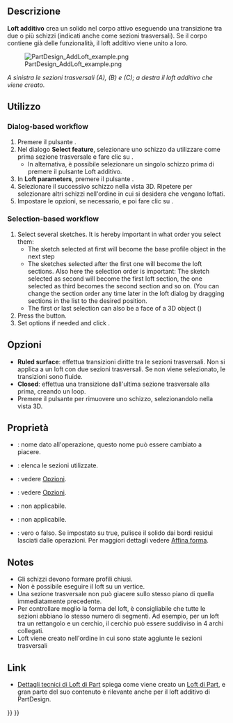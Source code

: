 <languages/>

<div class="mw-translate-fuzzy">
{{Docnav/it|[[PartDesign_Revolution/it|Rivoluzione]]|[[PartDesign AdditivePipe/it|Sweep additivo]]|[[PartDesign_Workbench/it|PartDesign]]|IconL=PartDesign_Revolution.svg|IconC=Workbench_PartDesign.svg|IconR=PartDesign AdditivePipe.png}}
</div>

<div class="mw-translate-fuzzy">
{{GuiCommand/it
|Name=PartDesign AdditiveLoft
|Name/it=Loft additivo
|Workbenches=[[PartDesign Workbench/it|PartDesign]]
|MenuLocation=Part Design → Loft additivo
|Version=0.17
|SeeAlso=[[PartDesign AdditivePipe/it|Sweep additivo]]
}}
</div>

<span id="Description"></span>
==Descrizione==

'''Loft additivo''' crea un solido nel corpo attivo eseguendo una transizione tra due o più schizzi (indicati anche come sezioni trasversali). Se il corpo contiene già delle funzionalità, il loft additivo viene unito a loro.

[[File:PartDesign_AddLoft_example.png|none]]
<div class="mw-translate-fuzzy">
'' A sinistra le sezioni trasversali (A), (B) e (C); a destra il loft additivo che viene creato. ''
</div>

<span id="Usage"></span>
==Utilizzo==

=== Dialog-based workflow ===

<div class="mw-translate-fuzzy">
# Premere il pulsante {{KEY|[[Image:PartDesign AdditiveLoft.png|24px]] '''Loft additivo'''}}.
# Nel dialogo '''Select feature''', selezionare uno schizzo da utilizzare come prima sezione trasversale e fare clic su {{KEY|OK}}.
#* In alternativa, è possibile selezionare un singolo schizzo prima di premere il pulsante Loft additivo.
# In '''Loft parameters''', premere il pulsante {{KEY|Add Section}}.
# Selezionare il successivo schizzo nella vista 3D. Ripetere per selezionare altri schizzi nell'ordine in cui si desidera che vengano loftati.
# Impostare le opzioni, se necessario, e poi fare clic su {{KEY|OK}}.
</div>

=== Selection-based workflow  ===

# Select several sketches. It is hereby important in what order you select them:
#* The sketch selected at first will become the base profile object in the next step
#* The sketches selected after the first one will become the loft sections. Also here the selection order is important: The sketch selected as second will become the first loft section, the one selected as third becomes the second section and so on. (You can change the section order any time later in the loft dialog by dragging sections in the list to the desired position.
#* The first or last selection can also be a face of a 3D object ({{Version|0.20}})
# Press the {{Button|[[File:PartDesign_AdditiveLoft.svg|24px]] [[PartDesign_AdditiveLoft|Additive loft]]}} button.
# Set options if needed and click {{Button|OK}}.

<span id="Options"></span>
== Opzioni ==

<div class="mw-translate-fuzzy">
* '''Ruled surface''': effettua transizioni diritte tra le sezioni trasversali. Non si applica a un loft con due sezioni trasversali. Se non viene selezionato, le transizioni sono fluide.
* '''Closed''': effettua una transizione dall'ultima sezione trasversale alla prima, creando un loop.
* Premere il pulsante {{KEY|Rimuovi sezione}} per rimuovere uno schizzo, selezionandolo nella vista 3D.
</div>

<span id="Properties"></span>
== Proprietà ==

<div class="mw-translate-fuzzy">
* {{PropertyData/it|Label}}: nome dato all'operazione, questo nome può essere cambiato a piacere.
* {{PropertyData/it|Sections}}: elenca le sezioni utilizzate.
* {{PropertyData/it|Ruled}}: vedere [[PartDesign_AdditiveLoft/it#Opzioni|Opzioni]].
* {{PropertyData/it|Closed}}: vedere [[PartDesign_AdditiveLoft/it#Opzioni|Opzioni]].
* {{PropertyData/it|Midplane}}: non applicabile.
* {{PropertyData/it|Reversed}}: non applicabile.
* {{PropertyData/it|Refine}}: vero o falso. Se impostato su true, pulisce il solido dai bordi residui lasciati dalle operazioni. Per maggiori dettagli vedere [[Part RefineShape/it|Affina forma]].
</div>

==Notes==

<div class="mw-translate-fuzzy">
* Gli schizzi devono formare profili chiusi.
* Non è possibile eseguire il loft su un vertice.
* Una sezione trasversale non può giacere sullo stesso piano di quella immediatamente precedente.
* Per controllare meglio la forma del loft, è consigliabile che tutte le sezioni abbiano lo stesso numero di segmenti. Ad esempio, per un loft tra un rettangolo e un cerchio, il cerchio può essere suddiviso in 4 archi collegati.
* Loft viene creato nell'ordine in cui sono state aggiunte le sezioni trasversali
</div>

<span id="Links"></span>
==Link==

<div class="mw-translate-fuzzy">
* [[Part Loft Technical Details/it|Dettagli tecnici di Loft di Part]] spiega come viene creato un [[Part Loft/it|Loft di Part]], e gran parte del suo contenuto è rilevante anche per il loft additivo di PartDesign.
</div>


<div class="mw-translate-fuzzy">
{{Docnav/it|[[PartDesign_Revolution/it|Rivoluzione]]|[[PartDesign AdditivePipe/it|Sweep additivo]]|[[PartDesign_Workbench/it|PartDesign]]|IconL=PartDesign_Revolution.svg|IconC=Workbench_PartDesign.svg|IconR=PartDesign AdditivePipe.png}}
</div>

{{PartDesign Tools navi{{#translation:}}}}
{{Userdocnavi{{#translation:}}}}
